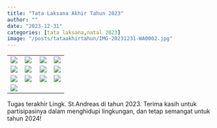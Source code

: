 ```yaml
---
title: "Tata Laksana Akhir Tahun 2023"
author: ""
date: "2023-12-31"
categories: [tata laksana,natal 2023]
image: "/posts/tataakhirtahun/IMG-20231231-WA0002.jpg"
---
```


|                                                    |                                                       |                                                    |                                                    |
|----------------------------------------------------|-------------------------------------------------------|----------------------------------------------------|----------------------------------------------------|
| ![](/posts/tataakhirtahun/IMG-20231231-WA0002.jpg) | ![](/posts/tataakhirtahun/IMG-20231231-WA0000(1).jpg) | ![](/posts/tataakhirtahun/IMG-20231231-WA0003.jpg) | ![](/posts/tataakhirtahun/IMG-20231231-WA0005.jpg) |
| ![](/posts/tataakhirtahun/IMG-20231231-WA0010.jpg) | ![](/posts/tataakhirtahun/IMG-20231231-WA0011.jpg)    | ![](/posts/tataakhirtahun/IMG-20231231-WA0012.jpg) | ![](/posts/tataakhirtahun/IMG-20231231-WA0009.jpg) |
| ![](/posts/tataakhirtahun/IMG-20231231-WA0001.jpg) | ![](/posts/tataakhirtahun/IMG-20231231-WA0007.jpg)    | ![](/posts/tataakhirtahun/IMG-20231231-WA0008.jpg) | ![](/posts/tataakhirtahun/IMG-20231231-WA0014.jpg) |
| ![](/posts/tataakhirtahun/IMG-20231231-WA0013.jpg) |                                                       |                                                    |                                                    |

Tugas terakhir Lingk. St.Andreas di tahun 2023. Terima kasih untuk partisipasinya dalam menghidupi lingkungan, dan tetap semangat untuk tahun 2024!
